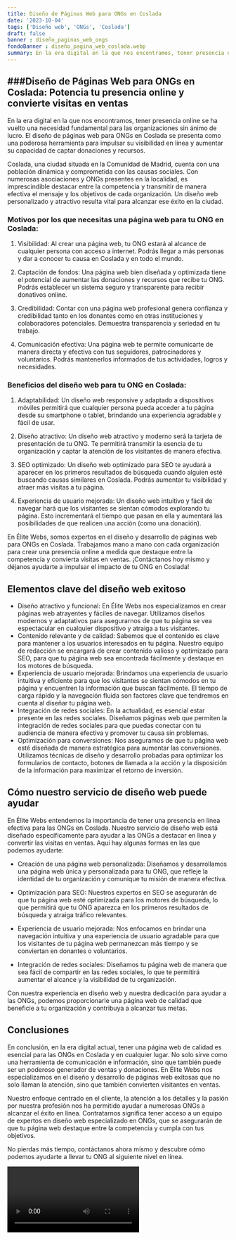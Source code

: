 ```yaml
---
title: Diseño de Páginas Web para ONGs en Coslada
date: '2023-10-04'
tags: ['Diseño web', 'ONGs', 'Coslada']
draft: false
banner : diseño_paginas_web_ongs
fondoBanner : diseño_pagina_web_coslada.webp
summary: En la era digital en la que nos encontramos, tener presencia online se ha vuelto una necesidad fundamental para las organizaciones sin ánimo de lucro. El diseño de páginas web para ONGs en Coslada se presenta como una poderosa herramienta para impulsar su visibilidad en línea y aumentar su capacidad de captar donaciones y recursos.
---
```


## ###Diseño de Páginas Web para ONGs en Coslada: Potencia tu presencia online y convierte visitas en ventas

En la era digital en la que nos encontramos, tener presencia online se ha vuelto una necesidad fundamental para las organizaciones sin ánimo de lucro. El diseño de páginas web para ONGs en Coslada se presenta como una poderosa herramienta para impulsar su visibilidad en línea y aumentar su capacidad de captar donaciones y recursos.

Coslada, una ciudad situada en la Comunidad de Madrid, cuenta con una población dinámica y comprometida con las causas sociales. Con numerosas asociaciones y ONGs presentes en la localidad, es imprescindible destacar entre la competencia y transmitir de manera efectiva el mensaje y los objetivos de cada organización. Un diseño web personalizado y atractivo resulta vital para alcanzar ese éxito en la ciudad.

### Motivos por los que necesitas una página web para tu ONG en Coslada:

1. Visibilidad: Al crear una página web, tu ONG estará al alcance de cualquier persona con acceso a internet. Podrás llegar a más personas y dar a conocer tu causa en Coslada y en todo el mundo.

2. Captación de fondos: Una página web bien diseñada y optimizada tiene el potencial de aumentar las donaciones y recursos que recibe tu ONG. Podrás establecer un sistema seguro y transparente para recibir donativos online.

3. Credibilidad: Contar con una página web profesional genera confianza y credibilidad tanto en los donantes como en otras instituciones y colaboradores potenciales. Demuestra transparencia y seriedad en tu trabajo.

4. Comunicación efectiva: Una página web te permite comunicarte de manera directa y efectiva con tus seguidores, patrocinadores y voluntarios. Podrás mantenerlos informados de tus actividades, logros y necesidades.

### Beneficios del diseño web para tu ONG en Coslada:

1. Adaptabilidad: Un diseño web responsive y adaptado a dispositivos móviles permitirá que cualquier persona pueda acceder a tu página desde su smartphone o tablet, brindando una experiencia agradable y fácil de usar.

2. Diseño atractivo: Un diseño web atractivo y moderno será la tarjeta de presentación de tu ONG. Te permitirá transmitir la esencia de tu organización y captar la atención de los visitantes de manera efectiva.

3. SEO optimizado: Un diseño web optimizado para SEO te ayudará a aparecer en los primeros resultados de búsqueda cuando alguien esté buscando causas similares en Coslada. Podrás aumentar tu visibilidad y atraer más visitas a tu página.

4. Experiencia de usuario mejorada: Un diseño web intuitivo y fácil de navegar hará que los visitantes se sientan cómodos explorando tu página. Esto incrementará el tiempo que pasan en ella y aumentará las posibilidades de que realicen una acción (como una donación).

En Élite Webs, somos expertos en el diseño y desarrollo de páginas web para ONGs en Coslada. Trabajamos mano a mano con cada organización para crear una presencia online a medida que destaque entre la competencia y convierta visitas en ventas. ¡Contáctanos hoy mismo y déjanos ayudarte a impulsar el impacto de tu ONG en Coslada!

<GifSeo />

<Cta />

## Elementos clave del diseño web exitoso

- Diseño atractivo y funcional: En Élite Webs nos especializamos en crear páginas web atrayentes y fáciles de navegar. Utilizamos diseños modernos y adaptativos para asegurarnos de que tu página se vea espectacular en cualquier dispositivo y atraiga a tus visitantes.
- Contenido relevante y de calidad: Sabemos que el contenido es clave para mantener a los usuarios interesados en tu página. Nuestro equipo de redacción se encargará de crear contenido valioso y optimizado para SEO, para que tu página web sea encontrada fácilmente y destaque en los motores de búsqueda.
- Experiencia de usuario mejorada: Brindamos una experiencia de usuario intuitiva y eficiente para que los visitantes se sientan cómodos en tu página y encuentren la información que buscan fácilmente. El tiempo de carga rápido y la navegación fluida son factores clave que tendremos en cuenta al diseñar tu página web.
- Integración de redes sociales: En la actualidad, es esencial estar presente en las redes sociales. Diseñamos páginas web que permiten la integración de redes sociales para que puedas conectar con tu audiencia de manera efectiva y promover tu causa sin problemas.
- Optimización para conversiones: Nos aseguramos de que tu página web esté diseñada de manera estratégica para aumentar las conversiones. Utilizamos técnicas de diseño y desarrollo probadas para optimizar los formularios de contacto, botones de llamada a la acción y la disposición de la información para maximizar el retorno de inversión.

## Cómo nuestro servicio de diseño web puede ayudar

En Élite Webs entendemos la importancia de tener una presencia en línea efectiva para las ONGs en Coslada. Nuestro servicio de diseño web está diseñado específicamente para ayudar a las ONGs a destacar en línea y convertir las visitas en ventas. Aquí hay algunas formas en las que podemos ayudarte:

- Creación de una página web personalizada: Diseñamos y desarrollamos una página web única y personalizada para tu ONG, que refleje la identidad de tu organización y comunique tu misión de manera efectiva.

- Optimización para SEO: Nuestros expertos en SEO se asegurarán de que tu página web esté optimizada para los motores de búsqueda, lo que permitirá que tu ONG aparezca en los primeros resultados de búsqueda y atraiga tráfico relevantes.

- Experiencia de usuario mejorada: Nos enfocamos en brindar una navegación intuitiva y una experiencia de usuario agradable para que los visitantes de tu página web permanezcan más tiempo y se conviertan en donantes o voluntarios.

- Integración de redes sociales: Diseñamos tu página web de manera que sea fácil de compartir en las redes sociales, lo que te permitirá aumentar el alcance y la visibilidad de tu organización.

Con nuestra experiencia en diseño web y nuestra dedicación para ayudar a las ONGs, podemos proporcionarle una página web de calidad que beneficie a tu organización y contribuya a alcanzar tus metas.

## Conclusiones

En conclusión, en la era digital actual, tener una página web de calidad es esencial para las ONGs en Coslada y en cualquier lugar. No solo sirve como una herramienta de comunicación e información, sino que también puede ser un poderoso generador de ventas y donaciones. En Élite Webs nos especializamos en el diseño y desarrollo de páginas web exitosas que no solo llaman la atención, sino que también convierten visitantes en ventas.

Nuestro enfoque centrado en el cliente, la atención a los detalles y la pasión por nuestra profesión nos ha permitido ayudar a numerosas ONGs a alcanzar el éxito en línea. Contratarnos significa tener acceso a un equipo de expertos en diseño web especializado en ONGs, que se asegurarán de que tu página web destaque entre la competencia y cumpla con tus objetivos.

No pierdas más tiempo, contáctanos ahora mismo y descubre cómo podemos ayudarte a llevar tu ONG al siguiente nivel en línea.

<Video />

<CtaBot job='ONGs' city='Coslada'/>

<Gmaps query='Coslada+españa+maps' />
